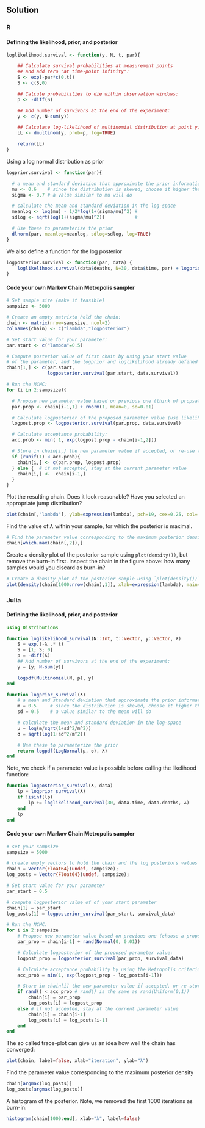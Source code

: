 ## Solution {.tabset}

### R

#### Defining the likelihood, prior, and posterior


```r
loglikelihood.survival <- function(y, N, t, par){

    ## Calculate survival probabilities at measurement points
    ## and add zero "at time-point infinity":
    S <- exp(-par*c(0,t))
    S <- c(S,0)

    ## Calcute probabilities to die within observation windows:
    p <- -diff(S)

    ## Add number of survivors at the end of the experiment:
    y <- c(y, N-sum(y))

    ## Calculate log-likelihood of multinomial distribution at point y:
    LL <- dmultinom(y, prob=p, log=TRUE)

    return(LL)
}
```
Using a log normal distribution as prior
```r
logprior.survival <- function(par){

  # a mean and standard deviation that approximate the prior information given above are:
  mu <- 0.6    # since the distribution is skewed, choose it higher than 0.3 (the mode)
  sigma <- 0.7 # a value similar to mu will do

  # calculate the mean and standard deviation in the log-space
  meanlog <- log(mu) - 1/2*log(1+(sigma/mu)^2) #
  sdlog <- sqrt(log(1+(sigma/mu)^2))           #

  # Use these to parameterize the prior
  dlnorm(par, meanlog=meanlog, sdlog=sdlog, log=TRUE)
}

```

We also define a function for the log posterior
```r
logposterior.survival <- function(par, data) {
    loglikelihood.survival(data$deaths, N=30, data$time, par) + logprior.survival(par)
}
```

#### Code your own Markov Chain Metropolis sampler

```r

# Set sample size (make it feasible)
sampsize <- 5000

# Create an empty matrixto hold the chain:
chain <- matrix(nrow=sampsize, ncol=2)
colnames(chain) <- c("lambda","logposterior")

# Set start value for your parameter:
par.start <- c("lambda"=0.5)

# Compute posterior value of first chain by using your start value
# of the parameter, and the logprior and loglikelihood already defined
chain[1,] <- c(par.start,
               logposterior.survival(par.start, data.survival))

# Run the MCMC:
for (i in 2:sampsize){

  # Propose new parameter value based on previous one (think of propsal distribution):
  par.prop <- chain[i-1,1] + rnorm(1, mean=0, sd=0.01)

  # Calculate logposterior of the proposed parameter value (use likelihood and prior):
  logpost.prop <- logposterior.survival(par.prop, data.survival)

  # Calculate acceptance probability:
  acc.prob <- min( 1, exp(logpost.prop - chain[i-1,2]))

  # Store in chain[i,] the new parameter value if accepted, or re-use the old one if rejected:
  if (runif(1) < acc.prob){
    chain[i,] <- c(par.prop, logpost.prop)
  } else {  # if not accepted, stay at the current parameter value
    chain[i,] <-  chain[i-1,]
  }
}

```

Plot the resulting chain. Does it look reasonable? Have you selected an appropriate jump distribution?

```r
plot(chain[,"lambda"], ylab=expression(lambda), pch=19, cex=0.25, col='black')

```

Find the value of $\lambda$ within your sample, for which the posterior is maximal.

```r
# Find the parameter value corresponding to the maximum posterior density
chain[which.max(chain[,2]),]
```

Create a density plot of the posterior sample using `plot(density())`,
but remove the burn-in first. Inspect the chain in the figure above: how
many samples would you discard as burn-in?

```r
# Create a density plot of the posterior sample using `plot(density())` without burn-in
plot(density(chain[1000:nrow(chain),1]), xlab=expression(lambda), main="")
```



### Julia

#### Defining the likelihood, prior, and posterior

```julia
using Distributions

function loglikelihood_survival(N::Int, t::Vector, y::Vector, λ)
    S = exp.(-λ .* t)
    S = [1; S; 0]
    p = -diff(S)
    ## Add number of survivors at the end of the experiment:
    y = [y; N-sum(y)]

    logpdf(Multinomial(N, p), y)
end

function logprior_survival(λ)
    # a mean and standard deviation that approximate the prior information given above:
    m = 0.5     # since the distribution is skewed, choose it higher than 0.3 (the mode)
    sd = 0.5    # a value similar to the mean will do

    # calculate the mean and standard deviation in the log-space
    μ = log(m/sqrt(1+sd^2/m^2))
    σ = sqrt(log(1+sd^2/m^2))

    # Use these to parameterize the prior
    return logpdf(LogNormal(μ, σ), λ)
end
```

Note, we check if a parameter value is possible before calling the
likelihood function:
```julia
function logposterior_survival(λ, data)
    lp = logprior_survival(λ)
    if !isinf(lp)
        lp += loglikelihood_survival(30, data.time, data.deaths, λ)
    end
    lp
end
```

#### Code your own Markov Chain Metropolis sampler


```julia
# set your sampsize
sampsize = 5000

# create empty vectors to hold the chain and the log posteriors values
chain = Vector{Float64}(undef, sampsize);
log_posts = Vector{Float64}(undef, sampsize);

# Set start value for your parameter
par_start = 0.5

# compute logposterior value of of your start parameter
chain[1] = par_start
log_posts[1] = logposterior_survival(par_start, survival_data)

# Run the MCMC:
for i in 2:sampsize
    # Propose new parameter value based on previous one (choose a propsal distribution):
    par_prop = chain[i-1] + rand(Normal(0, 0.01))

    # Calculate logposterior of the proposed parameter value:
    logpost_prop = logposterior_survival(par_prop, survival_data)

    # Calculate acceptance probability by using the Metropolis criterion min(1, ... ):
    acc_prob = min(1, exp(logpost_prop - log_posts[i-1]))

    # Store in chain[i] the new parameter value if accepted, or re-store old one if rejected:
    if rand() < acc_prob # rand() is the same as rand(Uniform(0,1))
        chain[i] = par_prop
        log_posts[i] = logpost_prop
    else # if not accepted, stay at the current parameter value
        chain[i] = chain[i-1]
        log_posts[i] = log_posts[i-1]
    end
end
```

The so called trace-plot can give us an idea how well the chain has converged:
```julia
plot(chain, label=false, xlab="iteration", ylab="λ")
```

Find the parameter value corresponding to the maximum posterior density
```julia
chain[argmax(log_posts)]
log_posts[argmax(log_posts)]
```

A histogram of the posterior. Note, we removed the first 1000
iterations as burn-in:
```julia
histogram(chain[1000:end], xlab="λ", label=false)
```
